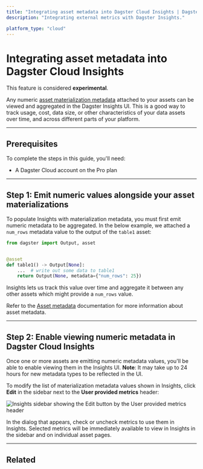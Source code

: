 ```yaml
---
title: "Integrating asset metadata into Dagster Cloud Insights | Dagster Docs"
description: "Integrating external metrics with Dagster Insights."

platform_type: "cloud"
---
```


# Integrating asset metadata into Dagster Cloud Insights <Experimental />

<Note>
  This feature is considered <strong>experimental</strong>.
</Note>

Any numeric [asset materialization metadata](/concepts/metadata-tags/asset-metadata) attached to your assets can be viewed and aggregated in the Dagster Insights UI. This is a good way to track usage, cost, data size, or other characteristics of your data assets over time, and across different parts of your platform.

---

## Prerequisites

To complete the steps in this guide, you'll need:

- A Dagster Cloud account on the Pro plan

---

## Step 1: Emit numeric values alongside your asset materializations

To populate Insights with materialization metadata, you must first emit numeric metadata to be aggregated. In the below example, we attached a `num_rows` metadata value to the output of the `table1` asset:

```python file=/concepts/assets/asset_materialization_metadata_none.py
from dagster import Output, asset


@asset
def table1() -> Output[None]:
    ...  # write out some data to table1
    return Output(None, metadata={"num_rows": 25})
```

Insights lets us track this value over time and aggregate it between any other assets which might provide a `num_rows` value.

Refer to the [Asset metadata](/concepts/metadata-tags/asset-metadata) documentation for more information about asset metadata.

---

## Step 2: Enable viewing numeric metadata in Dagster Cloud Insights

Once one or more assets are emitting numeric metadata values, you'll be able to enable viewing them in the Insights UI. **Note**: It may take up to 24 hours for new metadata types to be reflected in the UI.

To modify the list of materialization metadata values shown in Insights, click **Edit** in the sidebar next to the **User provided metrics** header:

<!-- ![Insights sidebar showing the Edit button by the User provided metrics header](/images/dagster-cloud/insights/insights-sidebar.png) -->

<Image
alt="Insights sidebar showing the Edit button by the User provided metrics header"
src="/images/dagster-cloud/insights/insights-sidebar.png"
width={1920}
height={1103}
/>

In the dialog that appears, check or uncheck metrics to use them in Insights. Selected metrics will be immediately available to view in Insights in the sidebar and on individual asset pages.

---

## Related

<ArticleList>
  <ArticleListItem
    title="Dagster Cloud Insights"
    href="/dagster-plus/insights"
  ></ArticleListItem>
  <ArticleListItem
    title="Software-defined Assets"
    href="/concepts/assets/software-defined-assets"
  ></ArticleListItem>
  <ArticleListItem
    title="Asset metadata"
    href="/concepts/metadata-tags"
  ></ArticleListItem>
  <ArticleListItem
    title="Dagster UI"
    href="/concepts/webserver/ui"
  ></ArticleListItem>
</ArticleList>
